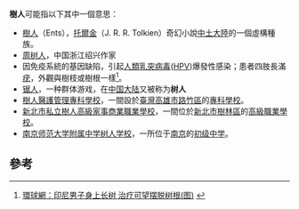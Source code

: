 '''樹人'''可能指以下其中一個意思：

* [[樹人|樹人]]（Ents），[[托爾金|托爾金]]（J. R. R. Tolkien）奇幻小說[[中土大陸|中土大陸]]的一個虛構種族。
* [[鲁迅|周树人]]，中国浙江绍兴作家
* 因免疫系統的基因缺陷，引起[[人類乳突病毒|人類乳突病毒]]([[HPV|HPV]])爆發性感染；患者四肢長滿[[疣|疣]]，外觀與樹枝或樹根一樣<ref>[http://society.huanqiu.com/oddnews/2007-11/23440.html 環球網：印尼男子身上长树 治疗可望摆脱树根(图)] {{webarchive|url=https://web.archive.org/web/20071221052120/http://society.huanqiu.com/oddnews/2007-11/23440.html |date=2007-12-21 }}</ref>。
*[[锯人|锯人]]，一种群体游戏，在[[中国大陆|中国大陆]]又被称为'''树人'''
*[[樹人醫護管理專科學校|樹人醫護管理專科學校]]，一間設於[[臺灣|臺灣]][[高雄市|高雄市]][[路竹區|路竹區]]的[[專科學校|專科學校]]。
*[[新北市私立樹人高級家事商業職業學校|新北市私立樹人高級家事商業職業學校]]，一間位於[[新北市|新北市]][[樹林區|樹林區]]的[[高級職業學校|高級職業學校]]。
*[[南京师范大学附属中学树人学校|南京师范大学附属中学树人学校]]，一所位于[[南京|南京]]的[[初级中学|初级中学]]。

== 參考 ==
{{reflist}}

{{Disambig|CAT=二字消歧义}}